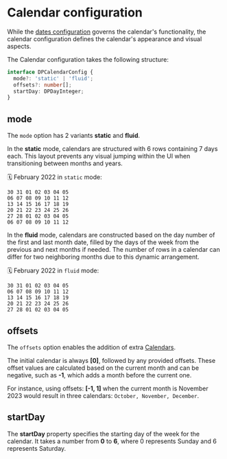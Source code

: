 # Calendar configuration

While the [dates configuration](/datepicker/dates-configuration) governs the calendar's functionality, the calendar configuration defines the calendar's appearance and visual aspects.

The Calendar configuration takes the following structure:

```ts
interface DPCalendarConfig {
  mode?: 'static' | 'fluid';
  offsets?: number[];
  startDay: DPDayInteger;
}
```

## mode

The `mode` option has 2 variants **static** and **fluid**.

In the **static** mode, calendars are structured with 6 rows containing 7 days each. This layout prevents any visual jumping within the UI when transitioning between months and years.

🗓 February 2022 in `static` mode:

``` text
30 31 01 02 03 04 05
06 07 08 09 10 11 12
13 14 15 16 17 18 19
20 21 22 23 24 25 26
27 28 01 02 03 04 05
06 07 08 09 10 11 12
```

In the **fluid** mode, calendars are constructed based on the day number of the first and last month date, filled by the days of the week from the previous and next months if needed. The number of rows in a calendar can differ for two neighboring months due to this dynamic arrangement.

🗓 February 2022 in `fluid` mode:

``` text
30 31 01 02 03 04 05
06 07 08 09 10 11 12
13 14 15 16 17 18 19
20 21 22 23 24 25 26
27 28 01 02 03 04 05
```

## offsets

The `offsets` option enables the addition of extra [Calendars](/datepicker/state-data#calendars).

The initial calendar is always **[0]**, followed by any provided offsets. These offset values are calculated based on the current month and can be negative, such as **-1**, which adds a month before the current one.

For instance, using offsets: **[-1, 1]** when the current month is November 2023 would result in three calendars: `October, November, December`.

## startDay

The **startDay** property specifies the starting day of the week for the calendar. It takes a number from **0** to **6**, where 0 represents Sunday and 6 represents Saturday.
